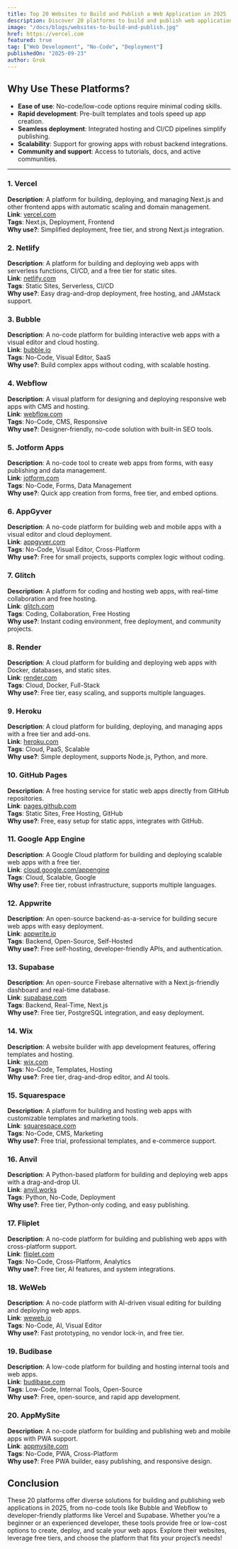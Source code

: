 ```yaml
---
title: Top 20 Websites to Build and Publish a Web Application in 2025
description: Discover 20 platforms to build and publish web applications in 2025, ranging from no-code and low-code solutions to traditional development environments with seamless deployment.
image: "/docs/blogs/websites-to-build-and-publish.jpg"
href: https://vercel.com
featured: true
tag: ["Web Development", "No-Code", "Deployment"]
publishedOn: "2025-09-23"
author: Grok
---
```


## Why Use These Platforms?

- **Ease of use**: No-code/low-code options require minimal coding skills.
- **Rapid development**: Pre-built templates and tools speed up app creation.
- **Seamless deployment**: Integrated hosting and CI/CD pipelines simplify publishing.
- **Scalability**: Support for growing apps with robust backend integrations.
- **Community and support**: Access to tutorials, docs, and active communities.

---

### 1. **Vercel**  
**Description**: A platform for building, deploying, and managing Next.js and other frontend apps with automatic scaling and domain management.  
**Link**: [vercel.com](https://vercel.com)  
**Tags**: Next.js, Deployment, Frontend  
**Why use?**: Simplified deployment, free tier, and strong Next.js integration.[](https://webflow.com)

### 2. **Netlify**  
**Description**: A platform for building and deploying web apps with serverless functions, CI/CD, and a free tier for static sites.  
**Link**: [netlify.com](https://netlify.com)  
**Tags**: Static Sites, Serverless, CI/CD  
**Why use?**: Easy drag-and-drop deployment, free hosting, and JAMstack support.

### 3. **Bubble**  
**Description**: A no-code platform for building interactive web apps with a visual editor and cloud hosting.  
**Link**: [bubble.io](https://bubble.io)  
**Tags**: No-Code, Visual Editor, SaaS  
**Why use?**: Build complex apps without coding, with scalable hosting.[](https://bubble.io/)

### 4. **Webflow**  
**Description**: A visual platform for designing and deploying responsive web apps with CMS and hosting.  
**Link**: [webflow.com](https://webflow.com)  
**Tags**: No-Code, CMS, Responsive  
**Why use?**: Designer-friendly, no-code solution with built-in SEO tools.[](https://webflow.com)

### 5. **Jotform Apps**  
**Description**: A no-code tool to create web apps from forms, with easy publishing and data management.  
**Link**: [jotform.com](https://www.jotform.com)  
**Tags**: No-Code, Forms, Data Management  
**Why use?**: Quick app creation from forms, free tier, and embed options.[](https://www.jotform.com/web-app-builder/)

### 6. **AppGyver**  
**Description**: A no-code platform for building web and mobile apps with a visual editor and cloud deployment.  
**Link**: [appgyver.com](https://www.appgyver.com)  
**Tags**: No-Code, Visual Editor, Cross-Platform  
**Why use?**: Free for small projects, supports complex logic without coding.

### 7. **Glitch**  
**Description**: A platform for coding and hosting web apps, with real-time collaboration and free hosting.  
**Link**: [glitch.com](https://glitch.com)  
**Tags**: Coding, Collaboration, Free Hosting  
**Why use?**: Instant coding environment, free deployment, and community projects.

### 8. **Render**  
**Description**: A cloud platform for building and deploying web apps with Docker, databases, and static sites.  
**Link**: [render.com](https://render.com)  
**Tags**: Cloud, Docker, Full-Stack  
**Why use?**: Free tier, easy scaling, and supports multiple languages.

### 9. **Heroku**  
**Description**: A cloud platform for building, deploying, and managing apps with a free tier and add-ons.  
**Link**: [heroku.com](https://www.heroku.com)  
**Tags**: Cloud, PaaS, Scalable  
**Why use?**: Simple deployment, supports Node.js, Python, and more.

### 10. **GitHub Pages**  
**Description**: A free hosting service for static web apps directly from GitHub repositories.  
**Link**: [pages.github.com](https://pages.github.com)  
**Tags**: Static Sites, Free Hosting, GitHub  
**Why use?**: Free, easy setup for static apps, integrates with GitHub.[](https://developer.mozilla.org/en-US/docs/Learn_web_development/Getting_started/Your_first_website/Publishing_your_website)

### 11. **Google App Engine**  
**Description**: A Google Cloud platform for building and deploying scalable web apps with a free tier.  
**Link**: [cloud.google.com/appengine](https://cloud.google.com/appengine)  
**Tags**: Cloud, Scalable, Google  
**Why use?**: Free tier, robust infrastructure, supports multiple languages.[](https://developer.mozilla.org/en-US/docs/Learn_web_development/Getting_started/Your_first_website/Publishing_your_website)

### 12. **Appwrite**  
**Description**: An open-source backend-as-a-service for building secure web apps with easy deployment.  
**Link**: [appwrite.io](https://appwrite.io)  
**Tags**: Backend, Open-Source, Self-Hosted  
**Why use?**: Free self-hosting, developer-friendly APIs, and authentication.

### 13. **Supabase**  
**Description**: An open-source Firebase alternative with a Next.js-friendly dashboard and real-time database.  
**Link**: [supabase.com](https://supabase.com)  
**Tags**: Backend, Real-Time, Next.js  
**Why use?**: Free tier, PostgreSQL integration, and easy deployment.[](https://budibase.com/blog/how-to-make-a-web-app/)

### 14. **Wix**  
**Description**: A website builder with app development features, offering templates and hosting.  
**Link**: [wix.com](https://www.wix.com)  
**Tags**: No-Code, Templates, Hosting  
**Why use?**: Free tier, drag-and-drop editor, and AI tools.[](https://www.wix.com/)

### 15. **Squarespace**  
**Description**: A platform for building and hosting web apps with customizable templates and marketing tools.  
**Link**: [squarespace.com](https://www.squarespace.com)  
**Tags**: No-Code, CMS, Marketing  
**Why use?**: Free trial, professional templates, and e-commerce support.[](https://www.squarespace.com/)

### 16. **Anvil**  
**Description**: A Python-based platform for building and deploying web apps with a drag-and-drop UI.  
**Link**: [anvil.works](https://anvil.works)  
**Tags**: Python, No-Code, Deployment  
**Why use?**: Free tier, Python-only coding, and easy publishing.[](https://anvil.works/)

### 17. **Fliplet**  
**Description**: A no-code platform for building and publishing web apps with cross-platform support.  
**Link**: [fliplet.com](https://fliplet.com)  
**Tags**: No-Code, Cross-Platform, Analytics  
**Why use?**: Free tier, AI features, and system integrations.[](https://fliplet.com/blog/9-web-application-development-platforms-to-build-a-free-web-app/)

### 18. **WeWeb**  
**Description**: A no-code platform with AI-driven visual editing for building and deploying web apps.  
**Link**: [weweb.io](https://www.weweb.io)  
**Tags**: No-Code, AI, Visual Editor  
**Why use?**: Fast prototyping, no vendor lock-in, and free tier.[](https://www.weweb.io/)

### 19. **Budibase**  
**Description**: A low-code platform for building and hosting internal tools and web apps.  
**Link**: [budibase.com](https://budibase.com)  
**Tags**: Low-Code, Internal Tools, Open-Source  
**Why use?**: Free, open-source, and rapid app development.[](https://budibase.com/blog/how-to-make-a-web-app/)

### 20. **AppMySite**  
**Description**: A no-code platform for building and publishing web and mobile apps with PWA support.  
**Link**: [appmysite.com](https://www.appmysite.com)  
**Tags**: No-Code, PWA, Cross-Platform  
**Why use?**: Free PWA builder, easy publishing, and responsive design.[](https://www.appmysite.com/)

## Conclusion
These 20 platforms offer diverse solutions for building and publishing web applications in 2025, from no-code tools like Bubble and Webflow to developer-friendly platforms like Vercel and Supabase. Whether you’re a beginner or an experienced developer, these tools provide free or low-cost options to create, deploy, and scale your web apps. Explore their websites, leverage free tiers, and choose the platform that fits your project’s needs!

 
